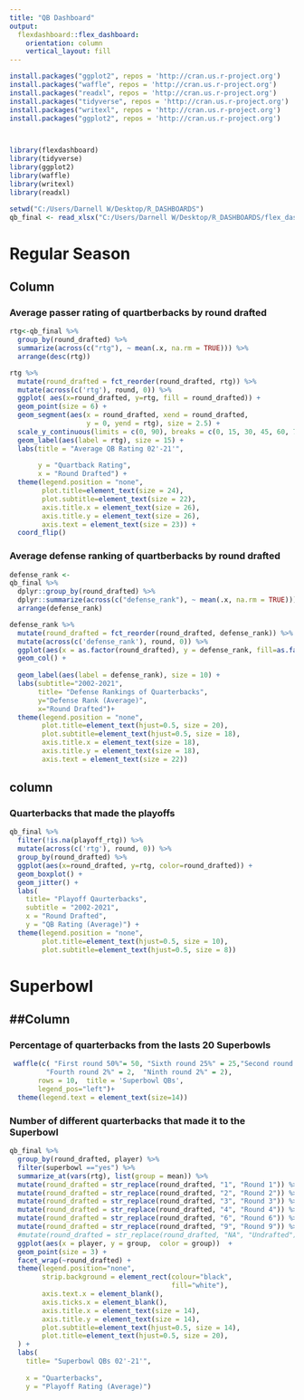 ```yaml
---
title: "QB Dashboard"
output: 
  flexdashboard::flex_dashboard:
    orientation: column
    vertical_layout: fill
---
```


```r
install.packages("ggplot2", repos = 'http://cran.us.r-project.org')
install.packages("waffle", repos = 'http://cran.us.r-project.org')
install.packages("readxl", repos = 'http://cran.us.r-project.org')
install.packages("tidyverse", repos = 'http://cran.us.r-project.org')
install.packages("writexl", repos = 'http://cran.us.r-project.org')
install.packages("ggplot2", repos = 'http://cran.us.r-project.org')



library(flexdashboard)
library(tidyverse)
library(ggplot2)
library(waffle)
library(writexl)
library(readxl)

```

```r
setwd("C:/Users/Darnell W/Desktop/R_DASHBOARDS")
qb_final <- read_xlsx("C:/Users/Darnell W/Desktop/R_DASHBOARDS/flex_dashboards/qbfinal.xlsx")


```

# Regular Season
Column {data-width=500}
-----------------------------------------------------------------------

### Average passer rating of quartberbacks by round drafted 

```r
rtg<-qb_final %>% 
  group_by(round_drafted) %>% 
  summarize(across(c("rtg"), ~ mean(.x, na.rm = TRUE))) %>% 
  arrange(desc(rtg))
```          
```r
rtg %>%
  mutate(round_drafted = fct_reorder(round_drafted, rtg)) %>%
  mutate(across(c('rtg'), round, 0)) %>% 
  ggplot( aes(x=round_drafted, y=rtg, fill = round_drafted)) +
  geom_point(size = 6) +
  geom_segment(aes(x = round_drafted, xend = round_drafted, 
                   y = 0, yend = rtg), size = 2.5) +
  scale_y_continuous(limits = c(0, 90), breaks = c(0, 15, 30, 45, 60, 75, 90)) +
  geom_label(aes(label = rtg), size = 15) +
  labs(title = "Average QB Rating 02'-21'",
       
       y = "Quartback Rating",
       x = "Round Drafted") +
  theme(legend.position = "none",
        plot.title=element_text(size = 24),
        plot.subtitle=element_text(size = 22),
        axis.title.x = element_text(size = 26),
        axis.title.y = element_text(size = 26),
        axis.text = element_text(size = 23)) +
  coord_flip() 

```




### Average defense ranking of quartberbacks by round drafted

```r
defense_rank <-
qb_final %>% 
  dplyr::group_by(round_drafted) %>% 
  dplyr::summarize(across(c("defense_rank"), ~ mean(.x, na.rm = TRUE))) %>% 
  arrange(defense_rank)

```
```r
defense_rank %>%
  mutate(round_drafted = fct_reorder(round_drafted, defense_rank)) %>%
  mutate(across(c('defense_rank'), round, 0)) %>% 
  ggplot(aes(x = as.factor(round_drafted), y = defense_rank, fill=as.factor(round_drafted) )) +
  geom_col() + 
 
  geom_label(aes(label = defense_rank), size = 10) +
  labs(subtitle="2002-2021", 
       title= "Defense Rankings of Quarterbacks",
       y="Defense Rank (Average)", 
       x="Round Drafted")+
  theme(legend.position = "none",
        plot.title=element_text(hjust=0.5, size = 20),
        plot.subtitle=element_text(hjust=0.5, size = 18),
        axis.title.x = element_text(size = 18),
        axis.title.y = element_text(size = 18),
        axis.text = element_text(size = 22))
```

column {data-width=500}
-----------------------------------------------------------------------
### Quarterbacks that made the playoffs



```r

qb_final %>% 
  filter(!is.na(playoff_rtg)) %>% 
  mutate(across(c('rtg'), round, 0)) %>% 
  group_by(round_drafted) %>% 
  ggplot(aes(x=round_drafted, y=rtg, color=round_drafted)) + 
  geom_boxplot() +
  geom_jitter() +
  labs(
    title= "Playoff Qaurterbacks",
    subtitle = "2002-2021",
    x = "Round Drafted",
    y = "QB Rating (Average)") +
  theme(legend.position = "none",
        plot.title=element_text(hjust=0.5, size = 10),
        plot.subtitle=element_text(hjust=0.5, size = 8))

```

# Superbowl {data-orientation=rows}

##Column {data_width=500}
-----------------------------------------------------------------------

### Percentage of quarterbacks from the lasts 20 Superbowls

```r
 waffle(c( "First round 50%"= 50, "Sixth round 25%" = 25,"Second round 8%"= 8, "Third round 8%" = 8, "Undrafted 5%" = 5,
         "Fourth round 2%" = 2,  "Ninth round 2%" = 2),
       rows = 10,  title = 'Superbowl QBs',
       legend_pos="left")+
  theme(legend.text = element_text(size=14))

```

### Number of different quarterbacks that made it to the Superbowl
```r
qb_final %>% 
  group_by(round_drafted, player) %>% 
  filter(superbowl =="yes") %>% 
  summarize_at(vars(rtg), list(group = mean)) %>% 
  mutate(round_drafted = str_replace(round_drafted, "1", "Round 1")) %>% 
  mutate(round_drafted = str_replace(round_drafted, "2", "Round 2")) %>%
  mutate(round_drafted = str_replace(round_drafted, "3", "Round 3")) %>%
  mutate(round_drafted = str_replace(round_drafted, "4", "Round 4")) %>%
  mutate(round_drafted = str_replace(round_drafted, "6", "Round 6")) %>%
  mutate(round_drafted = str_replace(round_drafted, "9", "Round 9")) %>% 
  #mutate(round_drafted = str_replace(round_drafted, "NA", "Undrafted")) %>% 
  ggplot(aes(x = player, y = group,  color = group))  +
  geom_point(size = 3) +
  facet_wrap(~round_drafted) +
  theme(legend.position="none",
        strip.background = element_rect(colour="black",
                                        fill="white"),
        axis.text.x = element_blank(),
        axis.ticks.x = element_blank(),
        axis.title.x = element_text(size = 14),
        axis.title.y = element_text(size = 14),
        plot.subtitle=element_text(hjust=0.5, size = 14),
        plot.title=element_text(hjust=0.5, size = 20),
  ) +
  labs(
    title= "Superbowl QBs 02'-21'",
    
    x = "Quarterbacks",
    y = "Playoff Rating (Average)")
```